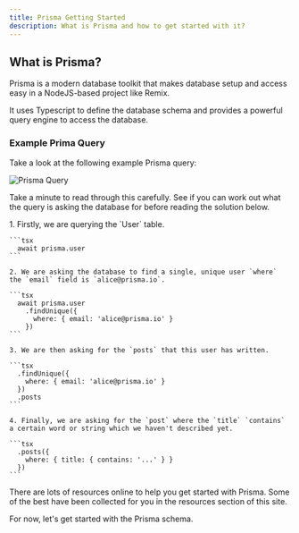 ```yaml
---
title: Prisma Getting Started
description: What is Prisma and how to get started with it?
---
```



## What is Prisma?

Prisma is a modern database toolkit that makes database setup and access easy in a NodeJS-based project like Remix.

It uses Typescript to define the database schema and provides a powerful query engine to access the database.

### Example Prima Query

Take a look at the following example Prisma query:

![Prisma Query](src/assets/svg/prisma-query-example.svg)

Take a minute to read through this carefully. See if you can work out what the query is asking the database for before reading the solution below.

<MonsterReveal>
  <div>
    1. Firstly, we are querying the `User` table.

    ```tsx
      await prisma.user
    ```

    2. We are asking the database to find a single, unique user `where` the `email` field is `alice@prisma.io`.

    ```tsx
      await prisma.user
        .findUnique({
          where: { email: 'alice@prisma.io' }
        })
    ```

    3. We are then asking for the `posts` that this user has written.

    ```tsx
      .findUnique({
        where: { email: 'alice@prisma.io' }
      })
      .posts
    ```

    4. Finally, we are asking for the `post` where the `title` `contains` a certain word or string which we haven't described yet.

    ```tsx
      .posts({
        where: { title: { contains: '...' } }
      })
    ```
  </div>
</MonsterReveal>

There are lots of resources online to help you get started with Prisma. Some of the best have been collected for you in the resources section of this site.

For now, let's get started with the Prisma schema.
